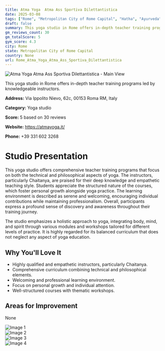 ```yaml
---
title: Atma Yoga  Atma Ass Sportiva Dilettantistica
date: 2025-03-08
tags: ["Rome", "Metropolitan City of Rome Capital", "Hatha", "Ayurveda", "Pranayama", "holistic atmosphere", "Rome"]  
draft: false
summary: This yoga studio in Rome offers in-depth teacher training programs led by knowledgeable instructors.
gm_reviews_count: 30
gm_totalScore: 5
gym_score: 4.3
city: Rome
state: Metropolitan City of Rome Capital
country: None
url: Rome_Atma_Yoga_Atma_Ass_Sportiva_Dilettantistica
---
```


<div className="aspect-[16/9] relative my-8">
  <img 
    src="https://lh5.googleusercontent.com/p/AF1QipP1KjOfWUWGhsrJGMdu6PYFhH1x6s3_GOpmTsXW=w1920-h1080-k-no"
    alt="Atma Yoga  Atma Ass Sportiva Dilettantistica - Main View"
    className="object-cover absolute inset-0 w-full h-full rounded-lg"
  />
</div>

This yoga studio in Rome offers in-depth teacher training programs led by knowledgeable instructors.

**Address:** Via Ippolito Nievo, 62c, 00153 Roma RM, Italy

**Category:** Yoga studio

**Score:** 5 based on 30 reviews

**Website:** https://atmayoga.it/

**Phone:** +39 331 602 3268

# Studio Presentation

This yoga studio offers comprehensive teacher training programs that focus on both the technical and philosophical aspects of yoga. The instructors, particularly Chaitanya, are praised for their deep knowledge and empathetic teaching style. Students appreciate the structured nature of the courses, which foster personal growth alongside yoga practice. The learning environment is described as serene and welcoming, encouraging individual contributions while maintaining professionalism. Overall, participants express a profound sense of discovery and awareness throughout their training journey.

The studio emphasizes a holistic approach to yoga, integrating body, mind, and spirit through various modules and workshops tailored for different levels of practice. It is highly regarded for its balanced curriculum that does not neglect any aspect of yoga education.

## Why You'll Love It

- Highly qualified and empathetic instructors, particularly Chaitanya.
- Comprehensive curriculum combining technical and philosophical elements.
- Welcoming and professional learning environment.
- Focus on personal growth and individual attention.
- Well-structured courses with thematic workshops.

## Areas for Improvement

None

<div className="grid grid-cols-1 xl:grid-cols-2 gap-4 my-8">
<div className="aspect-[4/3] relative"><img src="https://lh3.googleusercontent.com/p/AF1QipNKNNlFm8UDYfGLMs9_K0FRIwtxpQ916vtE0azx=w1920-h1080-k-no" alt="Image 1" className="object-cover absolute inset-0 w-full h-full rounded-lg" /></div>
<div className="aspect-[4/3] relative"><img src="https://lh5.googleusercontent.com/p/AF1QipNNZYc-gdL3X20tABwEduQPp3w4dtuls0gTd6Yy=w1920-h1080-k-no" alt="Image 2" className="object-cover absolute inset-0 w-full h-full rounded-lg" /></div>
<div className="aspect-[4/3] relative"><img src="https://lh5.googleusercontent.com/p/AF1QipOe7KM10lZHIdkwY9aEkHL6lCdGlnyK0xHoOyvD=w1920-h1080-k-no" alt="Image 3" className="object-cover absolute inset-0 w-full h-full rounded-lg" /></div>
<div className="aspect-[4/3] relative"><img src="https://lh5.googleusercontent.com/p/AF1QipNFiw-elxPIcT7qcg85DrTTPF0kKjTyNtT4x5b2=w1920-h1080-k-no" alt="Image 4" className="object-cover absolute inset-0 w-full h-full rounded-lg" /></div>
</div>